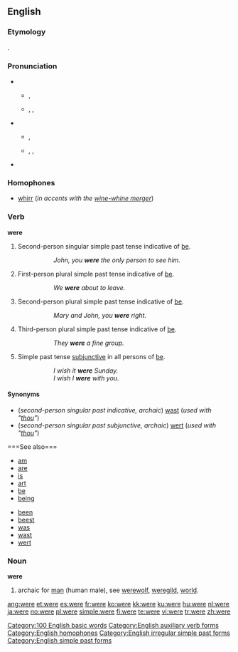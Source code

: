 {{wikipedia|Were (disambiguation)}}
==English==

{{rank|she|they|my|35|were|are|their|one}}

===Etymology===
{{etyl|ang}} {{term|wære|wǣre|lang=ang|sc=unicode}}.

===Pronunciation===
* {{qualifier|stressed}}
** {{a|UK}} {{IPA|/wɜː(ɹ)/}}, {{SAMPA|/w3:(r\)/}}
** {{a|US}} {{enPR|wûr}}, {{IPA|/wɝ/}}, {{SAMPA|/w3`/}}
* {{qualifier|unstressed}} 
** {{a|UK}} {{IPA|/wə(ɹ)/}}, {{SAMPA|/w@(r\)/}}
** {{a|US}} {{enPR|wər}}, {{IPA|/wɚ/}}, {{SAMPA|/w@`/}}
* {{audio|en-us-were.ogg|Audio (US)}}
{{rhymes|ɜː(r)}}

===Homophones===
* [[whirr]] (''in accents with the [[wine-whine merger]]'')

===Verb===
'''were'''

# Second-person singular simple past tense indicative of [[be]].
#:: ''John, you '''were''' the only person to see him.''
# First-person plural simple past tense indicative of [[be]].
#:: ''We '''were''' about to leave.''
# Second-person plural simple past tense indicative of [[be]].
#:: ''Mary and John, you '''were''' right.''
# Third-person plural simple past tense indicative of [[be]].
#:: ''They '''were''' a fine group.''
# Simple past tense [[w:Subjunctive_mood|subjunctive]] in all persons of [[be]].
#:: ''I wish it '''were''' Sunday.''
#:: ''I wish I '''were''' with you.''
#:* with "[[if]]" omitted, put first in an "[[if]]" clause:
#::: '''''Were''' it simply that she wore a hat, I would not be upset at all.'' (= '''''If''' it '''were''' simply...'')
#::: '''''Were''' father a king, we would have war.'' (= '''''If''' father '''were''' a king,...'')

====Synonyms====
* (''second-person singular past indicative, archaic'') [[wast]] (''used with "[[thou]]"'')
* (''second-person singular past subjunctive, archaic'') [[wert]] (''used with "[[thou]]"'')

<!--Do not include translations of verb forms other than infinitives; these all belong on the pages for the respective translations of "to be"====Translations====
{{top}}
* Czech: [[byli]]
* Dutch: [[was]], [[zou zijn]], [[ware]]
* [[Esperanto]]: [[estis]] (1), [[estus]] (2)
* Finnish: [[oli]]
* German: [[warst]] / [[waren]] / [[wart]] (1), [[wäre]] / [[wärst]] / [[wären]] / [[wärt]] (2)
* Hungarian: [[volt#Hungarian|voltak]] (''they were'') (1)
* Indonesian: [[sedang]]
{{mid}}
* Italian: [[eri]], [[eravamo]], [[eravate]], [[erano]]
* [[Novial]]: [[did es]] (1), [[esed]] (1), [[vud es]] (2)
* Polish: [[byli]]
* Swedish: [[var]] (1)
* Danish: [[var]]
* Latvian: bijām (1st pers.), bijāt (2nd pers.), būs (3rd pers.)
* Russian: были (byli)
{{bottom}}
-->===See also===
{{top2}}
* [[am]]
* [[are]]
* [[is]]
* [[art]]
* [[be]]
* [[being]]
{{mid2}}
* [[been]]
* [[beest]]
* [[was]]
* [[wast]]
* [[wert]]
{{bottom}}

===Noun===
{{wikipedia}}
'''were'''

# archaic for [[man]] (human male), see [[werewolf]], [[weregild]], [[world]].

[[Category:100 English basic words]]
[[Category:English auxiliary verb forms]]
[[Category:English homophones]]
[[Category:English irregular simple past forms]]
[[Category:English simple past forms]]

[[ang:were]]
[[et:were]]
[[es:were]]
[[fr:were]]
[[ko:were]]
[[kk:were]]
[[ku:were]]
[[hu:were]]
[[nl:were]]
[[ja:were]]
[[no:were]]
[[pl:were]]
[[simple:were]]
[[fi:were]]
[[te:were]]
[[vi:were]]
[[tr:were]]
[[zh:were]]